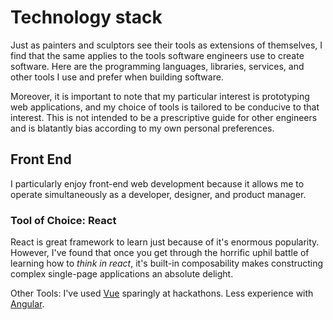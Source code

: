 
# Technology stack

Just as painters and sculptors see their tools as extensions of
themselves, I find that the same applies to the tools software engineers
use to create software. Here are the programming languages, libraries,
services, and other tools I use and prefer when building software.

Moreover, it is important to note that my particular interest is
prototyping web applications, and my choice of tools is tailored to be
conducive to that interest. This is not intended to be a prescriptive
guide for other engineers and is blatantly bias according to my own
personal preferences.

## Front End

I particularly enjoy front-end web development because it allows me to
operate simultaneously as a developer, designer, and product manager.

### Tool of Choice: React

React is great framework to learn just because of it's enormous
popularity. However, I've found that once you get through the horrific
uphil battle of learning how to <i>think in react</i>, it's built-in
composability makes constructing complex single-page applications an
absolute delight.

Other Tools: I've used [Vue](https://vuejs.org/) sparingly at hackathons.
Less experience with [Angular](https://angular.io/).
